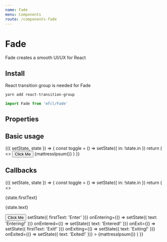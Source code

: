 ```yaml
---
name: Fade
menu: Components
route: /components-fade
---
```



# Fade

Fade creates a smooth UI/UX for React

## Install

React transition group is needed for Fade

```bash
yarn add react-transition-group
```

```javascript
import Fade from 'mfcl/Fade'
```

## Properties

<Props of={Fade} />

## Basic usage

<Playground>
  <Component
    initialState={{
      in: true,
      duration: 150
    }}
  >
    {({ setState, state }) => {
      const toggle = () => setState({ in: !state.in })
      return (
        <>
          <Button size="md" onClick={toggle}>
            Click Me
          </Button>
          <Fade in={state.in} duration={state.duration}>
            {mattressIpsum()}
          </Fade>
        </>
      )
    }}
  </Component>
</Playground>

## Callbacks

<Playground>
  <Component
    initialState={{
      in: true,
      firstText: '',
      text: ''
    }}
  >
    {({ setState, state }) => {
      const toggle = () => setState({ in: !state.in })
      return (
        <>
          <p>{state.firstText}</p>
          <p>{state.text}</p>
          <Button size="md" onClick={toggle}>
            Click Me
          </Button>
          <Fade
            in={state.in}
            duration={1000}
            onEnter={() => setState({ firstText: 'Enter' })}
            onEntering={() => setState({ text: 'Entering!' })}
            onEntered={() => setState({ text: 'Entered!' })}
            onExit={() => setState({ firstText: 'Exit!' })}
            onExiting={() => setState({ text: 'Exiting!' })}
            onExited={() => setState({ text: 'Exited!' })}
          >
            {mattressIpsum()}
          </Fade>
        </>
      )
    }}
  </Component>
</Playground>
